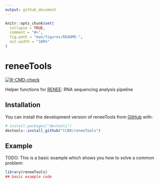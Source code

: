 ```yaml
---
output: github_document
---
```


<!-- README.md is generated from README.Rmd. Please edit that file -->

```r
knitr::opts_chunk$set(
  collapse = TRUE,
  comment = "#>",
  fig.path = "man/figures/README-",
  out.width = "100%"
)
```

# reneeTools

<!-- badges: start -->

[![R-CMD-check](https://github.com/CCBR/reneeTools/actions/workflows/R-CMD-check.yaml/badge.svg)](https://github.com/CCBR/reneeTools/actions/workflows/R-CMD-check.yaml)

<!-- badges: end -->

Helper functions for [RENEE](https://github.com/CCBR/renee): RNA sequencing analysis pipeline

## Installation

You can install the development version of reneeTools from [GitHub](https://github.com/) with:

```r
# install.packages("devtools")
devtools::install_github("CCBR/reneeTools")
```

## Example

TODO: This is a basic example which shows you how to solve a common problem:

```r
library(reneeTools)
## basic example code
```
